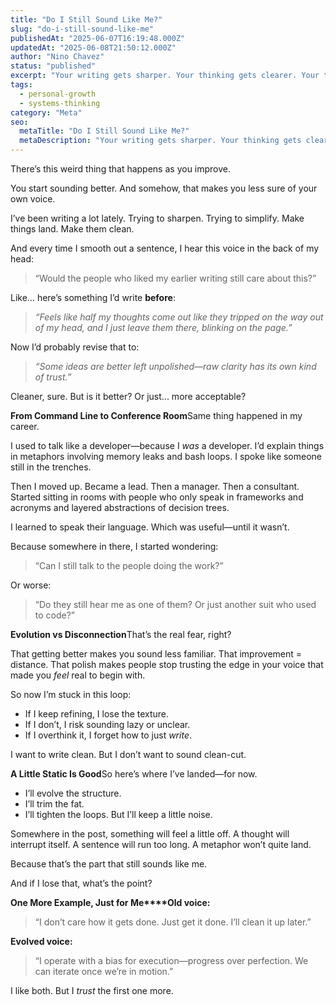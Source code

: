 ```yaml
---
title: "Do I Still Sound Like Me?"
slug: "do-i-still-sound-like-me"
publishedAt: "2025-06-07T16:19:48.000Z"
updatedAt: "2025-06-08T21:50:12.000Z"
author: "Nino Chavez"
status: "published"
excerpt: "Your writing gets sharper. Your thinking gets clearer. Your tone gets cleaner. But somewhere along the way, you wonder if the people who liked the messy version of you still recognize the voice."
tags:
  - personal-growth
  - systems-thinking
category: "Meta"
seo:
  metaTitle: "Do I Still Sound Like Me?"
  metaDescription: "Your writing gets sharper. Your thinking gets clearer. Your tone gets cleaner. But somewhere along the way, you wonder if the people who liked the messy version of you still recognize the voice."
---
```

There’s this weird thing that happens as you improve.

You start sounding better.
And somehow, that makes you less sure of your own voice.

I’ve been writing a lot lately.
Trying to sharpen. Trying to simplify.
Make things land. Make them clean.

And every time I smooth out a sentence, I hear this voice in the back of my head:

> “Would the people who liked my earlier writing still care about this?”

Like… here’s something I’d write **before**:

> *“Feels like half my thoughts come out like they tripped on the way out of my head, and I just leave them there, blinking on the page.”*

Now I’d probably revise that to:

> *“Some ideas are better left unpolished—raw clarity has its own kind of trust.”*

Cleaner, sure. But is it better? Or just... more acceptable?

**From Command Line to Conference Room**Same thing happened in my career.

I used to talk like a developer—because I *was* a developer.
I’d explain things in metaphors involving memory leaks and bash loops.
I spoke like someone still in the trenches.

Then I moved up. Became a lead.
Then a manager. Then a consultant.
Started sitting in rooms with people who only speak in frameworks and acronyms and layered abstractions of decision trees.

I learned to speak their language.
Which was useful—until it wasn’t.

Because somewhere in there, I started wondering:

> “Can I still talk to the people doing the work?”

Or worse:

> “Do they still hear me as one of them? Or just another suit who used to code?”

**Evolution vs Disconnection**That’s the real fear, right?

That getting better makes you sound less familiar.
That improvement = distance.
That polish makes people stop trusting the edge in your voice that made you *feel* real to begin with.

So now I’m stuck in this loop:

- If I keep refining, I lose the texture.
- If I don’t, I risk sounding lazy or unclear.
- If I overthink it, I forget how to just *write*.

I want to write clean.
But I don’t want to sound clean-cut.

**A Little Static Is Good**So here’s where I’ve landed—for now.

- I’ll evolve the structure.
- I’ll trim the fat.
- I’ll tighten the loops.
But I’ll keep a little noise.

Somewhere in the post, something will feel a little off.
A thought will interrupt itself.
A sentence will run too long.
A metaphor won’t quite land.

Because that’s the part that still sounds like me.

And if I lose that, what’s the point?

**One More Example, Just for Me****Old voice:**

> “I don’t care how it gets done. Just get it done. I’ll clean it up later.”

**Evolved voice:**

> “I operate with a bias for execution—progress over perfection. We can iterate once we’re in motion.”

I like both.
But I *trust* the first one more.
